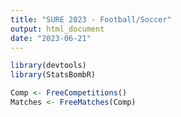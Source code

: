```yaml
---
title: "SURE 2023 - Football/Soccer"
output: html_document
date: "2023-06-21"
---
```

```r
library(devtools)
library(StatsBombR)
```

```r
Comp <- FreeCompetitions()
Matches <- FreeMatches(Comp)
```

